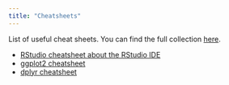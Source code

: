```yaml
---
title: "Cheatsheets"
---
```


List of useful cheat sheets. You can find the full collection [here](https://posit.co/resources/cheatsheets/).

* [RStudio cheatsheet about the RStudio IDE](https://posit.co/wp-content/uploads/2022/10/rstudio-ide-1.pdf)
* [ggplot2 cheatsheet](https://posit.co/wp-content/uploads/2022/10/data-visualization-1.pdf)
* [dplyr cheatsheet](https://posit.co/wp-content/uploads/2022/10/data-transformation-1.pdf)